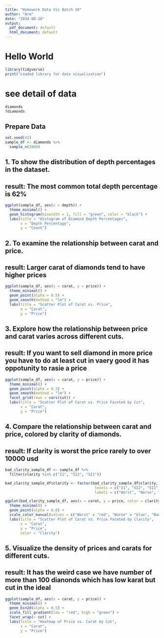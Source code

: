```yaml
---
title: "Homework Data Viz Batch 10"
author: "Arm"
date: "2024-08-28"
output:
  pdf_document: default
  html_document: default
---
```


# Hello World

```r
library(tidyverse)
print("Loaded library for data visualization")
```

# see detail of data
```r
diamonds
?diamonds
```


## Prepare Data
```r
set.seed(42)
sample_df <- diamonds %>%
  sample_n(2000)
```


## **1.**      To show the distribution of depth percentages in the dataset.
## **result**: The most common total depth percentage is 62%
```r
ggplot(sample_df, aes(x = depth)) +
  theme_minimal() +
  geom_histogram(binwidth = 1, fill = "green", color = "black") +
  labs(title = "Histogram of Diamond Depth Percentages",
       x = "Depth Percentage",
       y = "Count")
```

## **2.**      To examine the relationship between carat and price.
## **result**: Larger carat of diamonds tend to have higher prices
```r
ggplot(sample_df, aes(x = carat, y = price)) +
  theme_minimal() +
  geom_point(alpha = 0.5) +
  geom_smooth(method = "lm") +
  labs(title = "Scatter Plot of Carat vs. Price",
       x = "Carat",
       y = "Price")
```

## **3.**      Explore how the relationship between price and carat varies across different cuts.
## **result**: If you want to sell diamond in more price you have to do at least cut in vaery good it has oppotunity to rasie a price
```r
ggplot(sample_df, aes(x = carat, y = price)) +
  theme_minimal() +
  geom_point(alpha = 0.3) +
  geom_smooth(method = "lm") +
  facet_grid(rows = vars(cut)) +
  labs(title = "Scatter Plot of Carat vs. Price Faceted by Cut",
       x = "Carat",
       y = "Price")
```

## **4.**      Compare the relationship between carat and price, colored by clarity of diamonds.
## **result**: If clarity is worst the price rarely to over 10000 usd
```r
bad_clarity_sample_df <- sample_df %>%
  filter(clarity %in% c("I1", "SI2", "SI1"))

bad_clarity_sample_df$clarity <- factor(bad_clarity_sample_df$clarity,
                                         levels = c("I1", "SI2", "SI1"),
                                         labels = c("Worst", "Worse", "Bad"))

ggplot(bad_clarity_sample_df, aes(x = carat, y = price, color = clarity)) +
  theme_minimal() +
  geom_point(alpha = 0.8) +
  scale_color_manual(values = c("Worst" = "red", "Worse" = "blue", "Bad" = "green"))
  labs(title = "Scatter Plot of Carat vs. Price Faceted by Clarity",
       x = "Carat",
       y = "Price",
       color = "Clarity")
```

## **5.**      Visualize the density of prices and carats for different cuts.
## **result**: It has the weird case we have number of more than 100 dianonds which has low karat but cut in the ideal
```r
ggplot(sample_df, aes(x = carat, y = price)) +
  theme_minimal() +
  geom_bin2d(alpha = 0.5) +
  scale_fill_gradient(low = "red", high = "green") +
  facet_wrap(~ cut) +
  labs(title = "Heatmap of Price vs. Carat by Cut",
       x = "Carat",
       y = "Price") 
```
